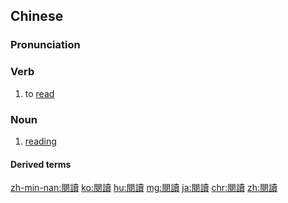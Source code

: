 {{also|阅读}}
==Chinese==
{{zh-forms|s=阅读}}

===Pronunciation===
{{zh-pron
|m=yuèdú
|c=jyut6 duk6
|mn=qz:iat-tho̍k/xm:ia̍t-tho̍k/tw,zz:oa̍t-tho̍k/qz:iat-tha̍k
|cat=v,n
}}

===Verb===
{{zh-verb}}

# to [[read]]

===Noun===
{{zh-noun}}

# [[reading]]

====Derived terms====
{{zh-der|閱讀室}}

{{zh-cat|Elementary}}

[[zh-min-nan:閱讀]]
[[ko:閱讀]]
[[hu:閱讀]]
[[mg:閱讀]]
[[ja:閱讀]]
[[chr:閱讀]]
[[zh:閱讀]]